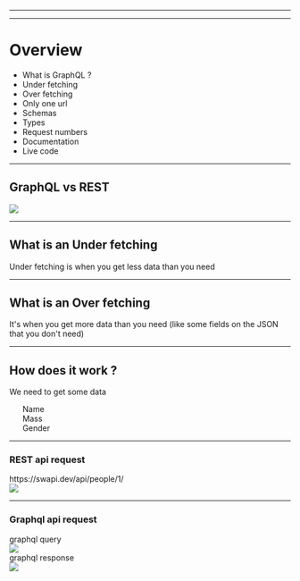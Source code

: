 


<Head>
  <title>GraphQL solves ?</title>
</Head>

<Cover />

---

<Intro />

---

# Overview

<ul>
  <Appear>
    <li>What is GraphQL ?</li>
    <li>Under fetching</li>
    <li>Over fetching</li>
    <li>Only one url</li>
    <li>Schemas</li>
    <li>Types</li>
    <li>Request numbers</li>
    <li>Documentation</li>
    <li>Live code</li>
  </Appear>
</ul>

---

## GraphQL vs REST

<Img src="./img/graphql-vs-rest.jpeg" width={1000} />

---

## What is an Under fetching

Under fetching is when you get less data than you need

---

## What is an Over fetching

It's when you get more data than you need (like some fields on the JSON that you don't need)

---

## How does it work ?

<div>We need to get some data</div>

<ul>
    <div>Name</div>
    <div>Mass</div>
    <div>Gender</div>
</ul>

---

### REST api request

<div>https://swapi.dev/api/people/1/</div>
<Img src="./img/json.png" width={850} />

---

### Graphql api request

<div>graphql query</div>

<Img src="./img/graphql-request.png" width={800} />

<div>graphql response</div>

<Img src="./img/graphql-response.png" width={800} />


